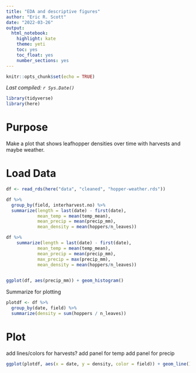```yaml
---
title: "EDA and descriptive figures"
author: "Eric R. Scott"
date: "2022-03-26"
output: 
  html_notebook: 
    highlight: kate
    theme: yeti
    toc: yes
    toc_float: yes
    number_sections: yes
---
```


```r
knitr::opts_chunk$set(echo = TRUE)
```

*Last compiled: `r Sys.Date()`*

```r
library(tidyverse)
library(here)
```

# Purpose

Make a plot that shows leafhopper densities over time with harvests and maybe weather.

# Load Data

```r
df <- read_rds(here("data", "cleaned", "hopper-weather.rds"))
```

```r
df %>% 
  group_by(field, interharvest.no) %>% 
  summarize(length = last(date) - first(date),
            mean_temp = mean(temp_mean),
            mean_precip = mean(precip_mm),
            mean_density = mean(hoppers/n_leaves))

df %>% 
    summarize(length = last(date) - first(date),
            mean_temp = mean(temp_mean),
            mean_precip = mean(precip_mm),
            max_precip = max(precip_mm),
            mean_density = mean(hoppers/n_leaves))
  
```
```r
ggplot(df, aes(precip_mm)) + geom_histogram()
```


Summarize for plotting

```r
plotdf <- df %>% 
  group_by(date, field) %>% 
  summarize(density = sum(hoppers / n_leaves))
```


# Plot

add lines/colors for harvests?
add panel for temp
add panel for precip

```r
ggplot(plotdf, aes(x = date, y = density, color = field)) + geom_line()
```

